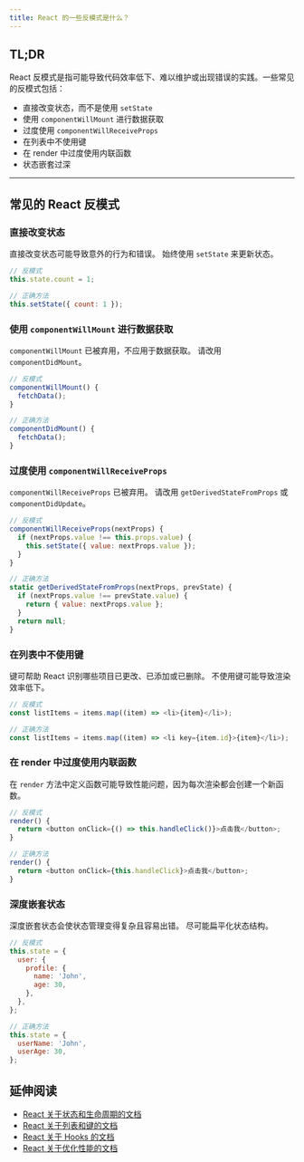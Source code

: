 ```yaml
---
title: React 的一些反模式是什么？
---
```


## TL;DR

React 反模式是指可能导致代码效率低下、难以维护或出现错误的实践。一些常见的反模式包括：

* 直接改变状态，而不是使用 `setState`
* 使用 `componentWillMount` 进行数据获取
* 过度使用 `componentWillReceiveProps`
* 在列表中不使用键
* 在 render 中过度使用内联函数
* 状态嵌套过深

***

## 常见的 React 反模式

### 直接改变状态

直接改变状态可能导致意外的行为和错误。 始终使用 `setState` 来更新状态。

```javascript
// 反模式
this.state.count = 1;

// 正确方法
this.setState({ count: 1 });
```

### 使用 `componentWillMount` 进行数据获取

`componentWillMount` 已被弃用，不应用于数据获取。 请改用 `componentDidMount`。

```javascript
// 反模式
componentWillMount() {
  fetchData();
}

// 正确方法
componentDidMount() {
  fetchData();
}
```

### 过度使用 `componentWillReceiveProps`

`componentWillReceiveProps` 已被弃用。 请改用 `getDerivedStateFromProps` 或 `componentDidUpdate`。

```javascript
// 反模式
componentWillReceiveProps(nextProps) {
  if (nextProps.value !== this.props.value) {
    this.setState({ value: nextProps.value });
  }
}

// 正确方法
static getDerivedStateFromProps(nextProps, prevState) {
  if (nextProps.value !== prevState.value) {
    return { value: nextProps.value };
  }
  return null;
}
```

### 在列表中不使用键

键可帮助 React 识别哪些项目已更改、已添加或已删除。 不使用键可能导致渲染效率低下。

```javascript
// 反模式
const listItems = items.map((item) => <li>{item}</li>);

// 正确方法
const listItems = items.map((item) => <li key={item.id}>{item}</li>);
```

### 在 render 中过度使用内联函数

在 `render` 方法中定义函数可能导致性能问题，因为每次渲染都会创建一个新函数。

```javascript
// 反模式
render() {
  return <button onClick={() => this.handleClick()}>点击我</button>;
}

// 正确方法
render() {
  return <button onClick={this.handleClick}>点击我</button>;
}
```

### 深度嵌套状态

深度嵌套状态会使状态管理变得复杂且容易出错。 尽可能扁平化状态结构。

```javascript
// 反模式
this.state = {
  user: {
    profile: {
      name: 'John',
      age: 30,
    },
  },
};

// 正确方法
this.state = {
  userName: 'John',
  userAge: 30,
};
```

## 延伸阅读

* [React 关于状态和生命周期的文档](https://reactjs.org/docs/state-and-lifecycle.html)
* [React 关于列表和键的文档](https://reactjs.org/docs/lists-and-keys.html)
* [React 关于 Hooks 的文档](https://reactjs.org/docs/hooks-intro.html)
* [React 关于优化性能的文档](https://reactjs.org/docs/optimizing-performance.html)
